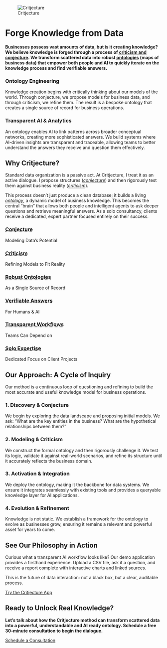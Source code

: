 ::: {.hero-section}
::: {.brand-header}
![Critjecture](favicon.svg){.brand-icon}
:::

# Forge Knowledge from Data{.display-1}

**Businesses possess vast amounts of data, but is it creating knowledge? We believe knowledge is forged through a process of <abbr title="The philosophical approach that knowledge is advanced by proposing creative hypotheses (conjecture) and then attempting to refute them (criticism).">criticism and conjecture</abbr>. We transform scattered data into robust <abbr title="A formal model of business data, defining entities, their properties, and the relationships between them. It acts as a 'map of knowledge'.">ontologies</abbr> (maps of business data) that empower both people and AI to quickly iterate on the knowledge process and find verifiable answers.**
:::

::: {.services-overview}
::: {.service-card}
### Ontology Engineering
Knowledge creation begins with critically thinking about our models of the world. Through conjecture, we propose models for business data, and through criticism, we refine them. The result is a bespoke ontology that creates a single source of record for business operations.
:::

::: {.service-card}
### Transparent AI & Analytics
An ontology enables AI to link patterns across broader conceptual networks, creating more sophisticated answers. We build systems where AI-driven insights are transparent and traceable, allowing teams to better understand the answers they receive and question them effectively.
:::
:::

::: {.section}
## Why Critjecture?

Standard data organization is a passive act. At Critjecture, I treat it as an active dialogue. I propose structures (<abbr title="The process of forming a hypothesis or educated guess based on available information. In our context, proposing a potential model for business data.">*conjecture*</abbr>) and then rigorously test them against business reality (<abbr title="The process of rigorously analyzing and testing a hypothesis to find its flaws and limitations, leading to refinement and stronger knowledge.">*criticism*</abbr>).

This process doesn't just produce a clean database; it builds a living <abbr title="A formal model of business data, defining entities, their properties, and the relationships between them. It acts as a 'map of knowledge'.">*ontology*</abbr>, a dynamic model of business knowledge. This becomes the central "brain" that allows both people and intelligent agents to ask deeper questions and retrieve meaningful answers. As a solo consultancy, clients receive a dedicated, expert partner focused entirely on their success.

::: {.stats-grid}
::: {.stat-item}
### <abbr title="The process of forming a hypothesis or educated guess based on available information.">Conjecture</abbr>
Modeling Data's Potential
:::

::: {.stat-item}
### <abbr title="The process of rigorously analyzing and testing a hypothesis to find its flaws and limitations.">Criticism</abbr>
Refining Models to Fit Reality
:::

::: {.stat-item}
### <abbr title="Durable, well-structured knowledge models that serve as a single, reliable source of record for business operations.">Robust Ontologies</abbr>
As a Single Source of Record
:::

::: {.stat-item}
### <abbr title="Insights and data points that can be traced back to their source, allowing for validation and increased understanding.">Verifiable Answers</abbr>
For Humans & AI
:::

::: {.stat-item}
### <abbr title="Processes where the steps taken by an AI or system are clear and auditable, not hidden in a 'black box'.">Transparent Workflows</abbr>
Teams Can Depend on
:::

::: {.stat-item}
### <abbr title="Clients work directly with the principal expert, ensuring deep focus, accountability, and a consistent vision for their project.">Solo Expertise</abbr>
Dedicated Focus on Client Projects
:::
:::
:::

::: {.section}
## Our Approach: A Cycle of Inquiry

Our method is a continuous loop of questioning and refining to build the most accurate and useful knowledge model for business operations.

::: {.approach-grid}
::: {.approach-item}
### 1. Discovery & Conjecture
We begin by exploring the data landscape and proposing initial models. We ask: "What are the key entities in the business? What are the hypothetical relationships between them?"
:::

::: {.approach-item}
### 2. Modeling & Criticism
We construct the formal ontology and then rigorously challenge it. We test its logic, validate it against real-world scenarios, and refine its structure until it accurately reflects the business domain.
:::

::: {.approach-item}
### 3. Activation & Integration
We deploy the ontology, making it the backbone for data systems. We ensure it integrates seamlessly with existing tools and provides a queryable knowledge layer for AI applications.
:::

::: {.approach-item}
### 4. Evolution & Refinement
Knowledge is not static. We establish a framework for the ontology to evolve as businesses grow, ensuring it remains a relevant and powerful asset for years to come.
:::
:::
:::

::: {.section-centered}
## See Our Philosophy in Action

Curious what a transparent AI workflow looks like? Our demo application provides a firsthand experience. Upload a CSV file, ask it a question, and receive a report complete with interactive charts and linked sources.

This is the future of data interaction: not a black box, but a clear, auditable process.

::: {.hero-cta}
[Try the Critjecture App](https://critjecture-app-production.up.railway.app/){.btn .btn-secondary .btn-lg}
:::
:::

::: {.section-centered}
## Ready to Unlock Real Knowledge?

**Let's talk about how the Critjecture method can transform scattered data into a powerful, understandable and AI ready ontology. Schedule a free 30-minute consultation to begin the dialogue.**

::: {.hero-cta}
[Schedule a Consultation](contact.html){.btn .btn-primary .btn-lg}
:::
:::